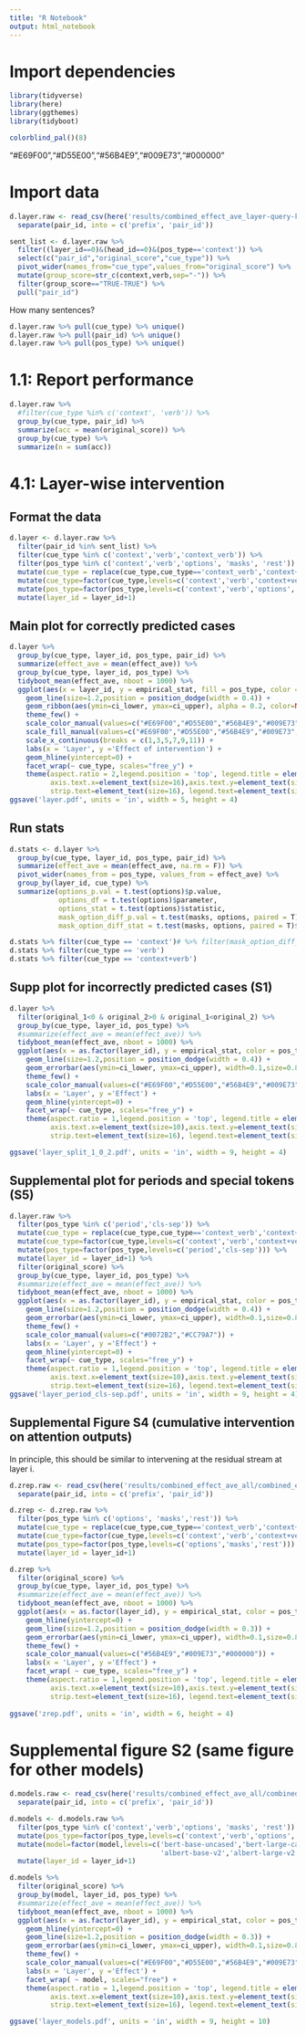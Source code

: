 ```yaml
---
title: "R Notebook"
output: html_notebook
---
```


# Import dependencies

```r
library(tidyverse)
library(here)
library(ggthemes)
library(tidyboot)
```

```r
colorblind_pal()(8)
```
"#E69F00","#D55E00","#56B4E9","#009E73","#000000"

# Import data

```r
d.layer.raw <- read_csv(here('results/combined_effect_ave_layer-query-key-value_multihead_albert-xxlarge-v2.csv')) %>%
  separate(pair_id, into = c('prefix', 'pair_id'))

sent_list <- d.layer.raw %>%
  filter((layer_id==0)&(head_id==0)&(pos_type=='context')) %>%
  select(c("pair_id","original_score","cue_type")) %>%
  pivot_wider(names_from="cue_type",values_from="original_score") %>%
  mutate(group_score=str_c(context,verb,sep="-")) %>%
  filter(group_score=="TRUE-TRUE") %>%
  pull("pair_id")
```

How many sentences?

```r
d.layer.raw %>% pull(cue_type) %>% unique()
d.layer.raw %>% pull(pair_id) %>% unique()
d.layer.raw %>% pull(pos_type) %>% unique()
```

# 1.1: Report performance

```r
d.layer.raw %>%
  #filter(cue_type %in% c('context', 'verb')) %>%
  group_by(cue_type, pair_id) %>%
  summarize(acc = mean(original_score)) %>%
  group_by(cue_type) %>%
  summarize(n = sum(acc))
```

# 4.1: Layer-wise intervention

## Format the data

```r
d.layer <- d.layer.raw %>%
  filter(pair_id %in% sent_list) %>%
  filter(cue_type %in% c('context','verb','context_verb')) %>%
  filter(pos_type %in% c('context','verb','options', 'masks', 'rest')) %>%
  mutate(cue_type = replace(cue_type,cue_type=='context_verb','context+verb')) %>%
  mutate(cue_type=factor(cue_type,levels=c('context','verb','context+verb'))) %>%
  mutate(pos_type=factor(pos_type,levels=c('context','verb','options','masks','rest'))) %>%
  mutate(layer_id = layer_id+1)
```

## Main plot for correctly predicted cases

```r
d.layer %>%
  group_by(cue_type, layer_id, pos_type, pair_id) %>%
  summarize(effect_ave = mean(effect_ave)) %>%
  group_by(cue_type, layer_id, pos_type) %>%
  tidyboot_mean(effect_ave, nboot = 1000) %>%
  ggplot(aes(x = layer_id, y = empirical_stat, fill = pos_type, color = pos_type, group = pos_type)) +
    geom_line(size=1.2,position = position_dodge(width = 0.4)) +
    geom_ribbon(aes(ymin=ci_lower, ymax=ci_upper), alpha = 0.2, color=NA,) +
    theme_few() +
    scale_color_manual(values=c("#E69F00","#D55E00","#56B4E9","#009E73","#000000")) +
    scale_fill_manual(values=c("#E69F00","#D55E00","#56B4E9","#009E73","#000000")) +
    scale_x_continuous(breaks = c(1,3,5,7,9,11)) +
    labs(x = 'Layer', y ='Effect of intervention') +
    geom_hline(yintercept=0) +
    facet_wrap(~ cue_type, scales="free_y") +
    theme(aspect.ratio = 2,legend.position = 'top', legend.title = element_blank(), 
          axis.text.x=element_text(size=16),axis.text.y=element_text(size=16), axis.title=element_text(size=18),
          strip.text=element_text(size=16), legend.text=element_text(size=16)) 
ggsave('layer.pdf', units = 'in', width = 5, height = 4)
```

## Run stats

```r
d.stats <- d.layer %>%
  group_by(cue_type, layer_id, pos_type, pair_id) %>%
  summarize(effect_ave = mean(effect_ave, na.rm = F)) %>% 
  pivot_wider(names_from = pos_type, values_from = effect_ave) %>%
  group_by(layer_id, cue_type) %>%
  summarize(options_p.val = t.test(options)$p.value,
            options_df = t.test(options)$parameter,
            options_stat = t.test(options)$statistic,
            mask_option_diff_p.val = t.test(masks, options, paired = T)$p.value,
            mask_option_diff_stat = t.test(masks, options, paired = T)$statistic) 

d.stats %>% filter(cue_type == 'context')# %>% filter(mask_option_diff_p.val < 0.05/60)
d.stats %>% filter(cue_type == 'verb')
d.stats %>% filter(cue_type == 'context+verb')

```

## Supp plot for incorrectly predicted cases (S1)

```r
d.layer %>%
  filter(original_1<0 & original_2>0 & original_1<original_2) %>%
  group_by(cue_type, layer_id, pos_type) %>%
  #summarize(effect_ave = mean(effect_ave)) %>%
  tidyboot_mean(effect_ave, nboot = 1000) %>%
  ggplot(aes(x = as.factor(layer_id), y = empirical_stat, color = pos_type, group = pos_type)) +
    geom_line(size=1.2,position = position_dodge(width = 0.4)) +
    geom_errorbar(aes(ymin=ci_lower, ymax=ci_upper), width=0.1,size=0.8,linetype='solid',position = position_dodge(width = 0.4)) +
    theme_few() +
    scale_color_manual(values=c("#E69F00","#D55E00","#56B4E9","#009E73","#000000")) +
    labs(x = 'Layer', y ='Effect') +
    geom_hline(yintercept=0) +
    facet_wrap(~ cue_type, scales="free_y") +
    theme(aspect.ratio = 1,legend.position = 'top', legend.title = element_blank(), 
          axis.text.x=element_text(size=10),axis.text.y=element_text(size=14), axis.title=element_text(size=18),
          strip.text=element_text(size=16), legend.text=element_text(size=16)) 

ggsave('layer_split_1_0_2.pdf', units = 'in', width = 9, height = 4)
```

## Supplemental plot for periods and special tokens (S5)

```r
d.layer.raw %>%
  filter(pos_type %in% c('period','cls-sep')) %>%
  mutate(cue_type = replace(cue_type,cue_type=='context_verb','context+verb')) %>%
  mutate(cue_type=factor(cue_type,levels=c('context','verb','context+verb'))) %>%
  mutate(pos_type=factor(pos_type,levels=c('period','cls-sep'))) %>%
  mutate(layer_id = layer_id+1) %>%
  filter(original_score) %>%
  group_by(cue_type, layer_id, pos_type) %>%
  #summarize(effect_ave = mean(effect_ave)) %>%
  tidyboot_mean(effect_ave, nboot = 1000) %>%
  ggplot(aes(x = as.factor(layer_id), y = empirical_stat, color = pos_type, group = pos_type)) +
    geom_line(size=1.2,position = position_dodge(width = 0.4)) +
    geom_errorbar(aes(ymin=ci_lower, ymax=ci_upper), width=0.1,size=0.8,linetype='solid',position = position_dodge(width = 0.4)) +
    theme_few() +
    scale_color_manual(values=c("#0072B2","#CC79A7")) +
    labs(x = 'Layer', y ='Effect') +
    geom_hline(yintercept=0) +
    facet_wrap(~ cue_type, scales="free_y") +
    theme(aspect.ratio = 1,legend.position = 'top', legend.title = element_blank(), 
          axis.text.x=element_text(size=10),axis.text.y=element_text(size=14), axis.title=element_text(size=18),
          strip.text=element_text(size=16), legend.text=element_text(size=16)) +
ggsave('layer_period_cls-sep.pdf', units = 'in', width = 9, height = 4)
```

## Supplemental Figure S4 (cumulative intervention on attention outputs)

In principle, this should be similar to intervening at the residual stream at layer i. 

```r
d.zrep.raw <- read_csv(here('results/combined_effect_ave_all/combined_effect_ave_z_rep_cascade_multihead_albert-xxlarge-v2.csv')) %>%
  separate(pair_id, into = c('prefix', 'pair_id'))

d.zrep <- d.zrep.raw %>%
  filter(pos_type %in% c('options', 'masks','rest')) %>%
  mutate(cue_type = replace(cue_type,cue_type=='context_verb','context+verb')) %>%
  mutate(cue_type=factor(cue_type,levels=c('context','verb','context+verb'))) %>%
  mutate(pos_type=factor(pos_type,levels=c('options','masks','rest'))) %>%
  mutate(layer_id = layer_id+1)

d.zrep %>%
  filter(original_score) %>%
  group_by(cue_type, layer_id, pos_type) %>%
  #summarize(effect_ave = mean(effect_ave)) %>%
  tidyboot_mean(effect_ave, nboot = 1000) %>%
  ggplot(aes(x = as.factor(layer_id), y = empirical_stat, color = pos_type, group = pos_type)) +
    geom_hline(yintercept=0) +
    geom_line(size=1.2,position = position_dodge(width = 0.3)) +
    geom_errorbar(aes(ymin=ci_lower, ymax=ci_upper), width=0.1,size=0.8,linetype='solid',position = position_dodge(width = 0.3)) +
    theme_few() +
    scale_color_manual(values=c("#56B4E9","#009E73","#000000")) +
    labs(x = 'Layer', y ='Effect') +
    facet_wrap( ~ cue_type, scales="free_y") +
    theme(aspect.ratio = 1,legend.position = 'top', legend.title = element_blank(), 
          axis.text.x=element_text(size=10),axis.text.y=element_text(size=14), axis.title=element_text(size=18),
          strip.text=element_text(size=16), legend.text=element_text(size=16)) 
  
ggsave('zrep.pdf', units = 'in', width = 6, height = 4)
```

# Supplemental figure S2 (same figure for other models)

```r
d.models.raw <- read_csv(here('results/combined_effect_ave_all/combined_effect_ave_layer-query-key-value_multihead_models.csv')) %>%
  separate(pair_id, into = c('prefix', 'pair_id'))

d.models <- d.models.raw %>%
  filter(pos_type %in% c('context','verb','options', 'masks', 'rest')) %>%
  mutate(pos_type=factor(pos_type,levels=c('context','verb','options','masks','rest'))) %>%
  mutate(model=factor(model,levels=c('bert-base-uncased','bert-large-cased','roberta-base','roberta-large',
                                     'albert-base-v2','albert-large-v2','albert-xlarge-v2','albert-xxlarge-v2'))) %>%
  mutate(layer_id = layer_id+1)

d.models %>%
  filter(original_score) %>%
  group_by(model, layer_id, pos_type) %>%
  #summarize(effect_ave = mean(effect_ave)) %>%
  tidyboot_mean(effect_ave, nboot = 1000) %>%
  ggplot(aes(x = as.factor(layer_id), y = empirical_stat, color = pos_type, group = pos_type)) +
    geom_hline(yintercept=0) +
    geom_line(size=1.2,position = position_dodge(width = 0.3)) +
    geom_errorbar(aes(ymin=ci_lower, ymax=ci_upper), width=0.1,size=0.8,linetype='solid',position = position_dodge(width = 0.3)) +
    theme_few() +
    scale_color_manual(values=c("#E69F00","#D55E00","#56B4E9","#009E73","#000000")) +
    labs(x = 'Layer', y ='Effect') +
    facet_wrap( ~ model, scales="free") +
    theme(aspect.ratio = 1,legend.position = 'top', legend.title = element_blank(), 
          axis.text.x=element_text(size=10),axis.text.y=element_text(size=14), axis.title=element_text(size=18),
          strip.text=element_text(size=16), legend.text=element_text(size=16)) 

ggsave('layer_models.pdf', units = 'in', width = 9, height = 10)
```